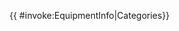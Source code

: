 {{ {{{subst|safesubst:}}}#invoke:EquipmentInfo|Categories}}<noinclude>
{{Documentation}}
</noinclude>
